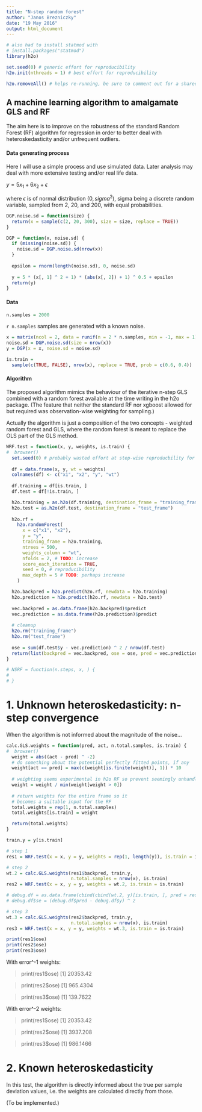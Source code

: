 ```yaml
---
title: "N-step random forest"
author: "Janos Brezniczky"
date: "19 May 2016"
output: html_document
---
```


```r
# also had to install statmod with
# install.packages("statmod")
library(h2o)

set.seed(0) # generic effort for reproducibility
h2o.init(nthreads = 1) # best effort for reproducibility

h2o.removeAll() # helps re-running, be sure to comment out for a shared server!

```

## A machine learning algorithm to amalgamate GLS and RF

The aim here is to improve on the robustness of the standard Random Forest (RF)
algorithm for regression in order to better deal with heteroskedasticity and/or 
unfrequent outliers.

#### Data generating process

Here I will use a simple process and use simulated data. Later analysis may
deal with more extensive testing and/or real life data.

$y = 5 x_1 + 6 x_2 + \epsilon$

where $\epsilon$ is of normal distribution $(0, sigma^2)$, sigma being a 
discrete random variable, sampled from 2, 20, and 200, with equal probabilities.

```r
DGP.noise.sd = function(size) {
  return(x = sample(c(2, 20, 300), size = size, replace = TRUE))
}

DGP = function(x, noise.sd) {
  if (missing(noise.sd)) {
    noise.sd = DGP.noise.sd(nrow(x))
  }
  
  epsilon = rnorm(length(noise.sd), 0, noise.sd)
  
  y = 5 * (x[, 1] ^ 2 + 1) * (abs(x[, 2]) + 1) ^ 0.5 + epsilon
  return(y)
}
```

#### Data

```r
n.samples = 2000
```

`r n.samples` samples are generated with a known noise.

```r

x = matrix(ncol = 2, data = runif(n = 2 * n.samples, min = -1, max = 1))
noise.sd = DGP.noise.sd(size = nrow(x))
y = DGP(x = x, noise.sd = noise.sd)

is.train = 
  sample(c(TRUE, FALSE), nrow(x), replace = TRUE, prob = c(0.6, 0.4))
```

#### Algorithm

The proposed algorithm mimics the behaviour of the iterative n-step GLS combined
with a random forest available at the time writing in the h2o package. (The 
feature that neither the standard RF nor xgboost allowed for but required was 
observation-wise weighting for sampling.)

Actually the algorithm is just a composition of the two concepts - weighted 
random forest and GLS, where the random forest is meant to replace the OLS part 
of the GLS method.

```r
WRF.test = function(x, y, weights, is.train) {
#  browser()
  set.seed(0) # probably wasted effort at step-wise reproducbility for testing
  
  df = data.frame(x, y, wt = weights)
  colnames(df) <- c("x1", "x2", "y", "wt")
  
  df.training = df[is.train, ]
  df.test = df[!is.train, ]

  h2o.training = as.h2o(df.training, destination_frame = "training_frame")
  h2o.test = as.h2o(df.test, destination_frame = "test_frame")
  
  h2o.rf =
    h2o.randomForest(
      x = c("x1", "x2"),
      y = "y",
      training_frame = h2o.training,
      ntrees = 500,
      weights_column = "wt",
      nfolds = 2, # TODO: increase
      score_each_iteration = TRUE,
      seed = 0, # reproducibility
      max_depth = 5 # TODO: perhaps increase
    )

  h2o.backpred = h2o.predict(h2o.rf, newdata = h2o.training)
  h2o.prediction = h2o.predict(h2o.rf, newdata = h2o.test)
  
  vec.backpred = as.data.frame(h2o.backpred)$predict
  vec.prediction = as.data.frame(h2o.prediction)$predict
  
  # cleanup
  h2o.rm("training_frame")
  h2o.rm("test_frame")
  
  ose = sum(df.test$y - vec.prediction) ^ 2 / nrow(df.test)
  return(list(backpred = vec.backpred, ose = ose, pred = vec.prediction))
}

# NSRF = function(n.steps, x, ) {
#   
# }
```

# 1. Unknown heteroskedasticity: n-step convergence

When the algorithm is not informed about the magnitude of the noise...

```r

calc.GLS.weights = function(pred, act, n.total.samples, is.train) {
#  browser()
  weight = abs((act - pred) ^ -2)
  # do something about the potential perfectly fitted points, if any
  weight[act == pred] = max(c(weight[is.finite(weight)], 1)) * 10
  
  # weighting seems experimental in h2o RF so prevent seemingly unhandled errors
  weight = weight / min(weight[weight > 0])
  
  # return weights for the entire frame so it 
  # becomes a suitable input for the RF
  total.weights = rep(1, n.total.samples)
  total.weights[is.train] = weight

  return(total.weights)
}

train.y = y[is.train]

# step 1
res1 = WRF.test(x = x, y = y, weights = rep(1, length(y)), is.train = is.train)

# step 2
wt.2 = calc.GLS.weights(res1$backpred, train.y, 
                        n.total.samples = nrow(x), is.train)
res2 = WRF.test(x = x, y = y, weights = wt.2, is.train = is.train)

# debug.df = as.data.frame(cbind(cbind(wt.2, y)[is.train, ], pred = res1$backpred))
# debug.df$se = (debug.df$pred - debug.df$y) ^ 2

# step 3
wt.3 = calc.GLS.weights(res2$backpred, train.y, 
                        n.total.samples = nrow(x), is.train)
res3 = WRF.test(x = x, y = y, weights = wt.3, is.train = is.train)

print(res1$ose)
print(res2$ose)
print(res3$ose)

```

With error^-1 weights:

> print(res1$ose)
[1] 20353.42

> print(res2$ose)
[1] 965.4304

> print(res3$ose)
[1] 139.7622
> 

With error^-2 weights:

> print(res1$ose)
[1] 20353.42

> print(res2$ose)
[1] 3937.208

> print(res3$ose)
[1] 986.1466
> 

# 2. Known heteroskedasticity

In this test, the algorithm is directly informed about the true per sample 
deviation values, i.e. the weights are calculated directly from those.

(To be implemented.)

